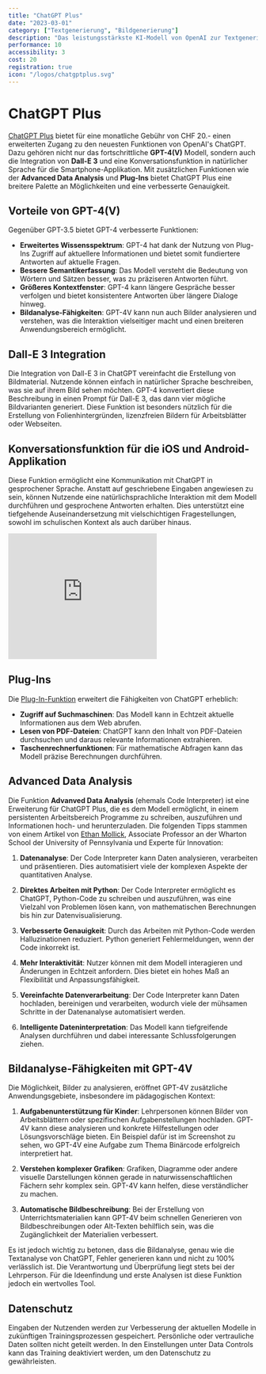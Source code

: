 ```yaml
---
title: "ChatGPT Plus"
date: "2023-03-01"
category: ["Textgenerierung", "Bildgenerierung"]
description: "Das leistungsstärkste KI-Modell von OpenAI zur Textgenerierung"
performance: 10
accessibility: 3
cost: 20
registration: true
icon: "/logos/chatgptplus.svg"
---
```



# ChatGPT Plus

[ChatGPT Plus](https://openai.com/blog/chatgpt-plus) bietet für eine monatliche Gebühr von CHF 20.- einen erweiterten Zugang zu den neuesten Funktionen von OpenAI's ChatGPT. Dazu gehören nicht nur das fortschrittliche **GPT-4(V)** Modell, sondern auch die Integration von **Dall-E 3** und eine Konversationsfunktion in natürlicher Sprache für die Smartphone-Applikation. Mit zusätzlichen Funktionen wie der **Advanced Data Analysis** und **Plug-Ins** bietet ChatGPT Plus eine breitere Palette an Möglichkeiten und eine verbesserte Genauigkeit.

## Vorteile von GPT-4(V)

Gegenüber GPT-3.5 bietet GPT-4 verbesserte Funktionen:
- **Erweitertes Wissensspektrum**: GPT-4 hat dank der Nutzung von Plug-Ins Zugriff auf aktuellere Informationen und bietet somit fundiertere Antworten auf aktuelle Fragen.
- **Bessere Semantikerfassung**: Das Modell versteht die Bedeutung von Wörtern und Sätzen besser, was zu präziseren Antworten führt.
- **Größeres Kontextfenster**: GPT-4 kann längere Gespräche besser verfolgen und bietet konsistentere Antworten über längere Dialoge hinweg.
- **Bildanalyse-Fähigkeiten**: GPT-4V kann nun auch Bilder analysieren und verstehen, was die Interaktion vielseitiger macht und einen breiteren Anwendungsbereich ermöglicht.

## Dall-E 3 Integration
Die Integration von Dall-E 3 in ChatGPT vereinfacht die Erstellung von Bildmaterial. Nutzende können einfach in natürlicher Sprache beschreiben, was sie auf ihrem Bild sehen möchten. GPT-4 konvertiert diese Beschreibung in einen Prompt für Dall-E 3, das dann vier mögliche Bildvarianten generiert. Diese Funktion ist besonders nützlich für die Erstellung von Folienhintergründen, lizenzfreien Bildern für Arbeitsblätter oder Webseiten.


## Konversationsfunktion für die iOS und Android-Applikation

Diese Funktion ermöglicht eine Kommunikation mit ChatGPT in gesprochener Sprache. Anstatt auf geschriebene Eingaben angewiesen zu sein, können Nutzende eine natürlichsprachliche Interaktion mit dem Modell durchführen und gesprochene Antworten erhalten. Dies unterstützt eine tiefgehende Auseinandersetzung mit vielschichtigen Fragestellungen, sowohl im schulischen Kontext als auch darüber hinaus.

<iframe className={`w-full max-w-md mx-auto mt-8 rounded-lg border-6`} height="254" src="https://www.youtube.com/embed/YUrOtZedL9I?si=Y-HM5bcJR3C2MoVl" title="YouTube video player" frameborder="0" allow="accelerometer; autoplay; clipboard-write; encrypted-media; gyroscope; picture-in-picture; web-share" allowfullscreen></iframe>


## Plug-Ins

Die [Plug-In-Funktion](https://openai.com/blog/chatgpt-plugins) erweitert die Fähigkeiten von ChatGPT erheblich:
- **Zugriff auf Suchmaschinen**: Das Modell kann in Echtzeit aktuelle Informationen aus dem Web abrufen.
- **Lesen von PDF-Dateien**: ChatGPT kann den Inhalt von PDF-Dateien durchsuchen und daraus relevante Informationen extrahieren.
- **Taschenrechnerfunktionen**: Für mathematische Abfragen kann das Modell präzise Berechnungen durchführen.

<MDXImage src="/screenshots/wikipedia-plugin.png" alt="Wikipedia Plugin für Beantwortung aktueller Fragen" />

## Advanced Data Analysis

Die Funktion **Advanved Data Analysis** (ehemals Code Interpreter) ist eine Erweiterung für ChatGPT Plus, die es dem Modell ermöglicht, in einem persistenten Arbeitsbereich Programme zu schreiben, auszuführen und Informationen hoch- und herunterzuladen. Die folgenden Tipps stammen von einem Artikel von [Ethan Mollick](https://www.oneusefulthing.org/p/what-ai-can-do-with-a-toolbox-getting), Associate Professor an der Wharton School der University of Pennsylvania und Experte für Innovation:

1. **Datenanalyse**: Der Code Interpreter kann Daten analysieren, verarbeiten und präsentieren. Dies automatisiert viele der komplexen Aspekte der quantitativen Analyse.

2. **Direktes Arbeiten mit Python**: Der Code Interpreter ermöglicht es ChatGPT, Python-Code zu schreiben und auszuführen, was eine Vielzahl von Problemen lösen kann, von mathematischen Berechnungen bis hin zur Datenvisualisierung.

3. **Verbesserte Genauigkeit**: Durch das Arbeiten mit Python-Code werden Halluzinationen reduziert. Python generiert Fehlermeldungen, wenn der Code inkorrekt ist.

4. **Mehr Interaktivität**: Nutzer können mit dem Modell interagieren und Änderungen in Echtzeit anfordern. Dies bietet ein hohes Maß an Flexibilität und Anpassungsfähigkeit.

5. **Vereinfachte Datenverarbeitung**: Der Code Interpreter kann Daten hochladen, bereinigen und verarbeiten, wodurch viele der mühsamen Schritte in der Datenanalyse automatisiert werden.

6. **Intelligente Dateninterpretation**: Das Modell kann tiefgreifende Analysen durchführen und dabei interessante Schlussfolgerungen ziehen.

## Bildanalyse-Fähigkeiten mit GPT-4V

<MDXImage src="/screenshots/gpt-4v-screenshot.jpg" alt="ChatGPT versteht teilweise Bildinhalte" />

Die Möglichkeit, Bilder zu analysieren, eröffnet GPT-4V zusätzliche Anwendungsgebiete, insbesondere im pädagogischen Kontext:

1. **Aufgabenunterstützung für Kinder**: Lehrpersonen können Bilder von Arbeitsblättern oder spezifischen Aufgabenstellungen hochladen. GPT-4V kann diese analysieren und konkrete Hilfestellungen oder Lösungsvorschläge bieten. Ein Beispiel dafür ist im Screenshot zu sehen, wo GPT-4V eine Aufgabe zum Thema Binärcode erfolgreich interpretiert hat.

2. **Verstehen komplexer Grafiken**: Grafiken, Diagramme oder andere visuelle Darstellungen können gerade in naturwissenschaftlichen Fächern sehr komplex sein. GPT-4V kann helfen, diese verständlicher zu machen.

3. **Automatische Bildbeschreibung**: Bei der Erstellung von Unterrichtsmaterialien kann GPT-4V beim schnellen Generieren von Bildbeschreibungen oder Alt-Texten behilflich sein, was die Zugänglichkeit der Materialien verbessert.

Es ist jedoch wichtig zu betonen, dass die Bildanalyse, genau wie die Textanalyse von ChatGPT, Fehler generieren kann und nicht zu 100% verlässlich ist. Die Verantwortung und Überprüfung liegt stets bei der Lehrperson. Für die Ideenfindung und erste Analysen ist diese Funktion jedoch ein wertvolles Tool.


## Datenschutz

Eingaben der Nutzenden werden zur Verbesserung der aktuellen Modelle in zukünftigen Trainingsprozessen gespeichert. Persönliche oder vertrauliche Daten sollten nicht geteilt werden. In den Einstellungen unter Data Controls kann das Training deaktiviert werden, um den Datenschutz zu gewährleisten.

<MDXImage src="/screenshots/chatgpt-settings.png" alt="Ausschalten der Chat History & Training" />